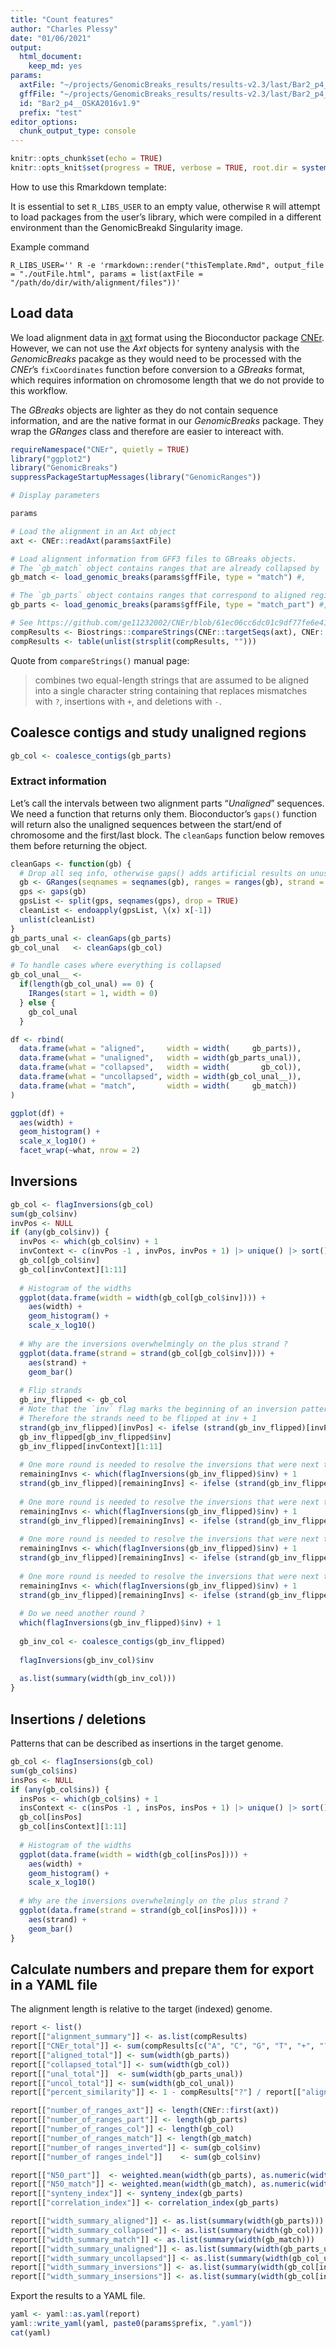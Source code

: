 ```yaml
---
title: "Count features"
author: "Charles Plessy"
date: "01/06/2021"
output: 
  html_document: 
    keep_md: yes
params:
  axtFile: "~/projects/GenomicBreaks_results/results-v2.3/last/Bar2_p4__OSKA2016v1.9.axt.gz"
  gffFile: "~/projects/GenomicBreaks_results/results-v2.3/last/Bar2_p4__OSKA2016v1.9.gff.gz"
  id: "Bar2_p4__OSKA2016v1.9"
  prefix: "test"
editor_options: 
  chunk_output_type: console
---
```


```r
knitr::opts_chunk$set(echo = TRUE)
knitr::opts_knit$set(progress = TRUE, verbose = TRUE, root.dir = system2("pwd", stdout = TRUE))
```

How to use this Rmarkdown template:

It is essential to set `R_LIBS_USER` to an empty value, otherwise `R` will
attempt to load packages from the user's library, which were compiled in a
different environment than the GenomicBreakd Singularity image.

Example command

```
R_LIBS_USER='' R -e 'rmarkdown::render("thisTemplate.Rmd", output_file = "./outFile.html", params = list(axtFile = "/path/do/dir/with/alignment/files"))'
```

Load data
---------

We load alignment data in [axt](https://genome-asia.ucsc.edu/goldenPath/help/axt.html)
format using the Bioconductor package [CNEr](https://bioconductor.org/packages/release/bioc/html/CNEr.html).
However, we can not use the _Axt_ objects for synteny analysis with the
_GenomicBreaks_ pacakge as they would need to be processed with the _CNEr_'s
`fixCoordinates` function before conversion to a _GBreaks_ format, which
requires information on chromosome length that we do not provide to this workflow.

The _GBreaks_ objects are lighter as they do not contain sequence information,
and are the native format in our _GenomicBreaks_ package.  They wrap the
_GRanges_ class and therefore are easier to intereact with.

```r
requireNamespace("CNEr", quietly = TRUE)
library("ggplot2")
library("GenomicBreaks")
suppressPackageStartupMessages(library("GenomicRanges"))
```

```r
# Display parameters

params

# Load the alignment in an Axt object
axt <- CNEr::readAxt(params$axtFile)

# Load alignment information from GFF3 files to GBreaks objects.
# The `gb_match` object contains ranges that are already collapsed by `maf-convert`.
gb_match <- load_genomic_breaks(params$gffFile, type = "match") #,      target_bsgenome = get(params$BSgenome1))

# The `gb_parts` object contains ranges that correspond to aligned regions only.  (Therefore they have a score)
gb_parts <- load_genomic_breaks(params$gffFile, type = "match_part") #, target_bsgenome = get(params$BSgenome1))

# See https://github.com/ge11232002/CNEr/blob/61ec06cc6dc01c9df77fe6e41e467e8fb91633db/R/Axt-methods.R#L59-L60
compResults <- Biostrings::compareStrings(CNEr::targetSeqs(axt), CNEr::querySeqs(axt))
compResults <- table(unlist(strsplit(compResults, "")))
```

Quote from `compareStrings()` manual page:

> combines two equal-length strings that are assumed to be aligned into a single
> character string containing that replaces mismatches with `?`, insertions with
> `+`, and deletions with `-`.

Coalesce contigs and study unaligned regions
--------------------------------------------

```r
gb_col <- coalesce_contigs(gb_parts)
```

### Extract information

Let's call the intervals between two alignment parts “_Unaligned_” sequences.
We need a function that returns only them.  Bioconductor's `gaps()` function
will return also the unaligned sequences between the start/end of chromosome
and the first/last block.  The `cleanGaps` function below removes them before
returning the object.
   
```r
cleanGaps <- function(gb) {
  # Drop all seq info, otherwise gaps() adds artificial results on unused strands
  gb <- GRanges(seqnames = seqnames(gb), ranges = ranges(gb), strand = "*")
  gps <- gaps(gb)
  gpsList <- split(gps, seqnames(gps), drop = TRUE)
  cleanList <- endoapply(gpsList, \(x) x[-1])
  unlist(cleanList)
}
gb_parts_unal <- cleanGaps(gb_parts)
gb_col_unal   <- cleanGaps(gb_col)
```

```r
# To handle cases where everything is collapsed
gb_col_unal__ <-
  if(length(gb_col_unal) == 0) {
    IRanges(start = 1, width = 0)
  } else {
    gb_col_unal
  }

df <- rbind(
  data.frame(what = "aligned",     width = width(     gb_parts)),
  data.frame(what = "unaligned",   width = width(gb_parts_unal)),
  data.frame(what = "collapsed",   width = width(       gb_col)),
  data.frame(what = "uncollapsed", width = width(gb_col_unal__)),
  data.frame(what = "match",       width = width(     gb_match))
)

ggplot(df) +
  aes(width) +
  geom_histogram() +
  scale_x_log10() +
  facet_wrap(~what, nrow = 2)
```


Inversions
----------

```r
gb_col <- flagInversions(gb_col)
sum(gb_col$inv)
invPos <- NULL
if (any(gb_col$inv)) {
  invPos <- which(gb_col$inv) + 1
  invContext <- c(invPos -1 , invPos, invPos + 1) |> unique() |> sort()
  gb_col[gb_col$inv]
  gb_col[invContext][1:11]
  
  # Histogram of the widths
  ggplot(data.frame(width = width(gb_col[gb_col$inv]))) +
    aes(width) +
    geom_histogram() +
    scale_x_log10()
  
  # Why are the inversions overwhelmingly on the plus strand ?
  ggplot(data.frame(strand = strand(gb_col[gb_col$inv]))) +
    aes(strand) +
    geom_bar()
  
  # Flip strands
  gb_inv_flipped <- gb_col
  # Note that the `inv` flag marks the beginning of an inversion pattern of length 3
  # Therefore the strands need to be flipped at inv + 1
  strand(gb_inv_flipped)[invPos] <- ifelse (strand(gb_inv_flipped)[invPos] == "+", "-", "+")
  gb_inv_flipped[gb_inv_flipped$inv]
  gb_inv_flipped[invContext][1:11]
  
  # One more round is needed to resolve the inversions that were next to each other.
  remainingInvs <- which(flagInversions(gb_inv_flipped)$inv) + 1
  strand(gb_inv_flipped)[remainingInvs] <- ifelse (strand(gb_inv_flipped)[remainingInvs] == "+", "-", "+")
  
  # One more round is needed to resolve the inversions that were next to each other.
  remainingInvs <- which(flagInversions(gb_inv_flipped)$inv) + 1
  strand(gb_inv_flipped)[remainingInvs] <- ifelse (strand(gb_inv_flipped)[remainingInvs] == "+", "-", "+")
  
  # One more round is needed to resolve the inversions that were next to each other.
  remainingInvs <- which(flagInversions(gb_inv_flipped)$inv) + 1
  strand(gb_inv_flipped)[remainingInvs] <- ifelse (strand(gb_inv_flipped)[remainingInvs] == "+", "-", "+")
  
  # One more round is needed to resolve the inversions that were next to each other.
  remainingInvs <- which(flagInversions(gb_inv_flipped)$inv) + 1
  strand(gb_inv_flipped)[remainingInvs] <- ifelse (strand(gb_inv_flipped)[remainingInvs] == "+", "-", "+")
  
  # Do we need another round ?
  which(flagInversions(gb_inv_flipped)$inv) + 1
  
  gb_inv_col <- coalesce_contigs(gb_inv_flipped)
  
  flagInversions(gb_inv_col)$inv
  
  as.list(summary(width(gb_inv_col)))
}
```

Insertions / deletions
----------------------

Patterns that can be described as insertions in the target genome.

```r
gb_col <- flagInsersions(gb_col)
sum(gb_col$ins)
insPos <- NULL
if (any(gb_col$ins)) {
  insPos <- which(gb_col$ins) + 1
  insContext <- c(insPos -1 , insPos, insPos + 1) |> unique() |> sort()
  gb_col[insPos]
  gb_col[insContext][1:11]
  
  # Histogram of the widths
  ggplot(data.frame(width = width(gb_col[insPos]))) +
    aes(width) +
    geom_histogram() +
    scale_x_log10()
  
  # Why are the inversions overwhelmingly on the plus strand ?
  ggplot(data.frame(strand = strand(gb_col[insPos]))) +
    aes(strand) +
    geom_bar()
}
```


Calculate numbers and prepare them for export in a YAML file
------------------------------------------------------------

The alignment length is relative to the target (indexed) genome.

```r
report <- list()
report[["alignment_summary"]] <- as.list(compResults)
report[["CNEr_total"]] <- sum(compResults[c("A", "C", "G", "T", "+", "?")], na.rm = TRUE)
report[["aligned_total"]] <- sum(width(gb_parts))
report[["collapsed_total"]] <- sum(width(gb_col))
report[["unal_total"]]  <- sum(width(gb_parts_unal))
report[["uncol_total"]] <- sum(width(gb_col_unal))
report[["percent_similarity"]] <- 1 - compResults["?"] / report[["aligned_total"]]

report[["number_of_ranges_axt"]] <- length(CNEr::first(axt))
report[["number_of_ranges_part"]] <- length(gb_parts)
report[["number_of_ranges_col"]] <- length(gb_col)
report[["number_of_ranges_match"]] <- length(gb_match)
report[["number_of ranges_inverted"]] <- sum(gb_col$inv)
report[["number_of ranges_indel"]]    <- sum(gb_col$inv)

report[["N50_part"]]  <- weighted.mean(width(gb_parts), as.numeric(width(gb_parts)))
report[["N50_match"]] <- weighted.mean(width(gb_match), as.numeric(width(gb_match)))
report[["synteny_index"]] <- synteny_index(gb_parts)
report[["correlation_index"]] <- correlation_index(gb_parts)

report[["width_summary_aligned"]] <- as.list(summary(width(gb_parts)))
report[["width_summary_collapsed"]] <- as.list(summary(width(gb_col)))
report[["width_summary_match"]] <- as.list(summary(width(gb_match)))
report[["width_summary_unaligned"]] <- as.list(summary(width(gb_parts_unal)))
report[["width_summary_uncollapsed"]] <- as.list(summary(width(gb_col_unal)))
report[["width_summary_inversions"]] <- as.list(summary(width(gb_col[invPos])))
report[["width_summary_insersions"]] <- as.list(summary(width(gb_col[insPos])))
```

Export the results to a YAML file.

```r
yaml <- yaml::as.yaml(report)
yaml::write_yaml(yaml, paste0(params$prefix, ".yaml"))
cat(yaml)
```
